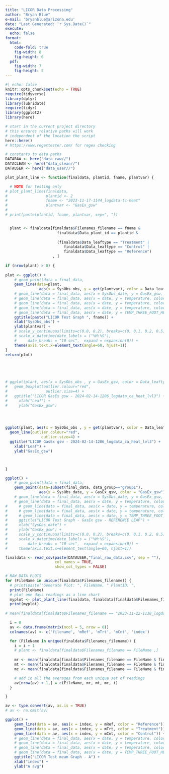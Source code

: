 ```yaml
---
title: "LICOR Data Processing"
author: "Bryan Blue"
e-mail: 'bryanblue@arizona.edu'
date: "Last Generated: `r Sys.Date()`"
execute:
  echo: false
format: 
  html:
    code-fold: true
    fig-width: 8
    fig-height: 6
  pdf:
    fig-width: 7
    fig-height: 5
---
```


```r
#| echo: false
knitr::opts_chunk$set(echo = TRUE)
require(tidyverse)
library(dplyr)
library(lubridate)
require(tidyr)
library(ggplot2)
library(here)

# start in the current project directory
# this ensures relative paths will work
# independent of the location the script
here::here()
# https://www.regextester.com/ for regex checking

# constants to data paths
DATARAW <- here("data_raw//")
DATACLEAN <- here("data_clean//")
DATAUSER <- here("data_user//")
```


```r

plot_plant_line <- function(finaldata, plantid, fname, plantvar) {

  # NOTE for testing only
# plot_plant_line(finaldata, 
#                 plantid <- 2
#                 fname <- "2023-11-17-1144_logdata-tc-heat"
#                 plantvar <- "GasEx_gsw"  
#   
# print(paste(plantid, fname, plantvar, sep=", "))


  plant <- finaldata[finaldata$Filenames_filename == fname &
                       finaldata$Data_plant_id == plantid &
                       
                       (finaldata$Data_leaftype == "Treatment" |
                          finaldata$Data_leaftype == "Control" |
                          finaldata$Data_leaftype == "Reference")
                     , ]
  
if (nrow(plant) > 0) {
  
plot <- ggplot() +
    # geom_point(data = final_data, 
    geom_line(data=plant, 
               aes(x = SysObs_obs, y = get(plantvar), color = Data_leaftype)) +
    # geom_line(data = final_data, aes(x = SysObs_date, y = GasEx_gsw, color = "GasEx_gsw")) +
    # geom_line(data = final_data, aes(x = date, y = temperature, color = sensor_id)) +
    # geom_line(data = final_data, aes(x = date, y = temperature, color = sensor_id)) +
    # geom_line(data = final_data, aes(x = date, y = temperature, color = sensor_id)) +
    # geom_line(data = final_data, aes(x = date, y = TEMP_THREE_FOOT_HEIGHT, color = "CEAC")) +
    ggtitle(paste("LICOR Test Graph ", fname)) +
    xlab("SysObs_obs") +
    ylab(plantvar) +
    # scale_y_continuous(limits=c(0.0, 0.2), breaks=c(0, 0.1, 0.2, 0.5))   +
    # scale_x_datetime(date_labels = ("%M:%S"),
    #     date_breaks = "10 sec",  expand = expansion(0)) +
    theme(axis.text.x=element_text(angle=60, hjust=1))
}  
return(plot)



  
  
# ggplot(plant, aes(x = SysObs_obs , y = GasEx_gsw, color = Data_leaftype)) + 
#   geom_boxplot(outlier.colour="red",
#                 outlier.size=4) +
#   ggtitle("LICOR GasEx gsw - 2024-02-14-1206_logdata_ca_heat_lvl3") +
#     xlab("Leaf") +
#     ylab("GasEx_gsw") 




ggplot(plant, aes(x = SysObs_obs , y = get(plantvar), color = Data_leaftype)) +
  geom_line(outlier.colour="red",
                outlier.size=4) +
  ggtitle("LICOR GasEx gsw - 2024-02-14-1206_logdata_ca_heat_lvl3") +
    xlab("Leaf") +
    ylab("GasEx_gsw")



}

ggplot() +
    # geom_point(data = final_data,
    geom_point(data=subset(final_data, data_group=="group1"),
               aes(x = SysObs_date, y = GasEx_gsw, color = "GasEx_gsw")) +
    # geom_line(data = final_data, aes(x = SysObs_date, y = GasEx_gsw, color = "GasEx_gsw")) +
    # geom_line(data = final_data, aes(x = date, y = temperature, color = sensor_id)) +
#     # geom_line(data = final_data, aes(x = date, y = temperature, color = sensor_id)) +
#     # geom_line(data = final_data, aes(x = date, y = temperature, color = sensor_id)) +
#     # geom_line(data = final_data, aes(x = date, y = TEMP_THREE_FOOT_HEIGHT, color = "CEAC")) +
#     ggtitle("LICOR Test Graph - GasEx gsw - REFERENCE LEAF") +
#     xlab("SysObs_date") +
#     ylab("GasEx_gsw") +
#     scale_y_continuous(limits=c(0.0, 0.2), breaks=c(0, 0.1, 0.2, 0.5)) +
#     scale_x_datetime(date_labels = ("%M:%S"),
#         date_breaks = "10 sec",  expand = expansion(0)) +
#     theme(axis.text.x=element_text(angle=60, hjust=1))
```




```r

finaldata <- read_csv(paste(DATAUSER,"final_raw_data.csv", sep = ""), 
                      col_names = TRUE, 
                      show_col_types = FALSE) 

# RAW DATA PLOTS
for (FileName in unique(finaldata$Filenames_filename)) {
  # print(paste("Generate Plot: ", FileName, " PlantID: ", 
  print(FileName)
  # plot one days readings as a line chart
  myplot <- plot_plant_line(finaldata, finaldata[finaldata$Filenames_filename==FileName,]$Data_plant_id, FileName, "GasEx_A")
  print(myplot)
  
# mean(finaldata[finaldata$Filenames_filename == "2023-11-22-1138_logdata" & finaldata$Data_leaftype == "Treatment",]$GasEx_A)

  i = 0
  av <- data.frame(matrix(ncol = 5, nrow = 0))
  colnames(av) <- c('filename', 'mRef', 'mTrt', 'mCnt', 'index')

  for (FileName in unique(finaldata$Filenames_filename)) {
    i = i + 1
    # plant <- finaldata[finaldata$Filenames_filename == FileName ,]
    
    mr <- mean(finaldata[finaldata$Filenames_filename == FileName & finaldata$Data_leaftype == "Reference",]$GasEx_gsw)
    mt <- mean(finaldata[finaldata$Filenames_filename == FileName & finaldata$Data_leaftype == "Treatment",]$GasEx_gsw)
    mc <- mean(finaldata[finaldata$Filenames_filename == FileName & finaldata$Data_leaftype == "Control",]$GasEx_gsw)

    # add in all the averages from each unique set of readings
    av[nrow(av) + 1,] = c(FileName, mr, mt, mc, i)
  }

}

av <- type.convert(av, as.is = TRUE) 
# av <- na.omit(av)

ggplot() +
    geom_line(data = av, aes(x = index, y = mRef, color = "Reference")) +
    geom_line(data = av, aes(x = index, y = mTrt, color = "Treatment")) +
    geom_line(data = av, aes(x = index, y = mCnt, color = "Control")) +
    # geom_line(data = final_data, aes(x = date, y = temperature, color = sensor_id)) +
    # geom_line(data = final_data, aes(x = date, y = temperature, color = sensor_id)) +
    # geom_line(data = final_data, aes(x = date, y = temperature, color = sensor_id)) +
    # geom_line(data = final_data, aes(x = date, y = TEMP_THREE_FOOT_HEIGHT, color = "CEAC")) +
    ggtitle("LICOR Test mean Graph - A") +
    xlab("index") +
    ylab("A avg")

```



